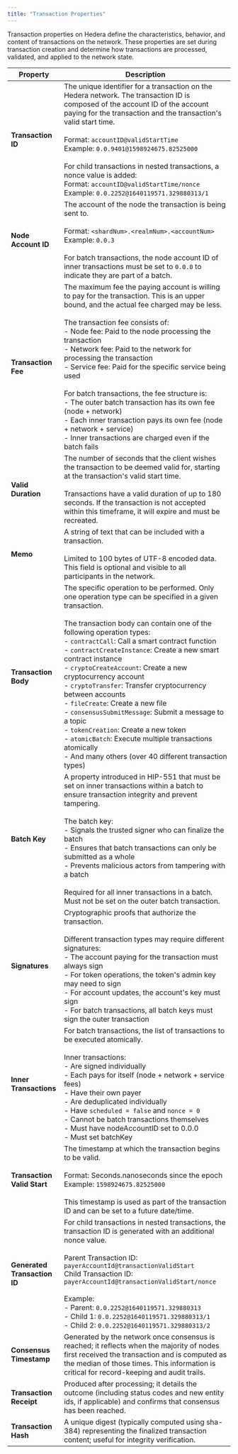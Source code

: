 ```yaml
---
title: "Transaction Properties"
---
```



Transaction properties on Hedera define the characteristics, behavior, and content of transactions on the network. These properties are set during transaction creation and determine how transactions are processed, validated, and applied to the network state.

<table><thead><tr><th>Property</th><th>Description</th></tr></thead><tbody><tr><td><strong>Transaction ID</strong></td><td>The unique identifier for a transaction on the Hedera network. The transaction ID is composed of the account ID of the account paying for the transaction and the transaction's valid start time.<br/><br/>Format: <code>accountID@validStartTime</code><br/>Example: <code>0.0.9401@1598924675.82525000</code><br/><br/>For child transactions in nested transactions, a nonce value is added:<br/>Format: <code>accountID@validStartTime/nonce</code><br/>Example: <code>0.0.2252@1640119571.329880313/1</code></td></tr><tr><td><strong>Node Account ID</strong></td><td>The account of the node the transaction is being sent to.<br/><br/>Format: <code>&#x3C;shardNum>.&#x3C;realmNum>.&#x3C;accountNum></code><br/>Example: <code>0.0.3</code><br/><br/>For batch transactions, the node account ID of inner transactions must be set to <code>0.0.0</code> to indicate they are part of a batch.</td></tr><tr><td><strong>Transaction Fee</strong></td><td>The maximum fee the paying account is willing to pay for the transaction. This is an upper bound, and the actual fee charged may be less.<br/><br/>The transaction fee consists of:<br/>- Node fee: Paid to the node processing the transaction<br/>- Network fee: Paid to the network for processing the transaction<br/>- Service fee: Paid for the specific service being used<br/><br/>For batch transactions, the fee structure is:<br/>- The outer batch transaction has its own fee (node + network)<br/>- Each inner transaction pays its own fee (node + network + service)<br/>- Inner transactions are charged even if the batch fails</td></tr><tr><td><strong>Valid Duration</strong></td><td>The number of seconds that the client wishes the transaction to be deemed valid for, starting at the transaction's valid start time.<br/><br/>Transactions have a valid duration of up to 180 seconds. If the transaction is not accepted within this timeframe, it will expire and must be recreated.</td></tr><tr><td><strong>Memo</strong></td><td>A string of text that can be included with a transaction.<br/><br/>Limited to 100 bytes of UTF-8 encoded data. This field is optional and visible to all participants in the network.</td></tr><tr><td><strong>Transaction Body</strong></td><td>The specific operation to be performed. Only one operation type can be specified in a given transaction.<br/><br/>The transaction body can contain one of the following operation types:<br/>- <code>contractCall</code>: Call a smart contract function<br/>- <code>contractCreateInstance</code>: Create a new smart contract instance<br/>- <code>cryptoCreateAccount</code>: Create a new cryptocurrency account<br/>- <code>cryptoTransfer</code>: Transfer cryptocurrency between accounts<br/>- <code>fileCreate</code>: Create a new file<br/>- <code>consensusSubmitMessage</code>: Submit a message to a topic<br/>- <code>tokenCreation</code>: Create a new token<br/>- <code>atomicBatch</code>: Execute multiple transactions atomically<br/>- And many others (over 40 different transaction types)</td></tr><tr><td><strong>Batch Key</strong></td><td>A property introduced in HIP-551 that must be set on inner transactions within a batch to ensure transaction integrity and prevent tampering.<br/><br/>The batch key:<br/>- Signals the trusted signer who can finalize the batch<br/>- Ensures that batch transactions can only be submitted as a whole<br/>- Prevents malicious actors from tampering with a batch<br/><br/>Required for all inner transactions in a batch. Must not be set on the outer batch transaction.</td></tr><tr><td><strong>Signatures</strong></td><td>Cryptographic proofs that authorize the transaction.<br/><br/>Different transaction types may require different signatures:<br/>- The account paying for the transaction must always sign<br/>- For token operations, the token's admin key may need to sign<br/>- For account updates, the account's key must sign<br/>- For batch transactions, all batch keys must sign the outer transaction</td></tr><tr><td><strong>Inner Transactions</strong></td><td>For batch transactions, the list of transactions to be executed atomically.<br/><br/>Inner transactions:<br/>- Are signed individually<br/>- Each pays for itself (node + network + service fees)<br/>- Have their own payer<br/>- Are deduplicated individually<br/>- Have <code>scheduled = false</code> and <code>nonce = 0</code><br/>- Cannot be batch transactions themselves<br/>- Must have nodeAccountID set to 0.0.0<br/>- Must set batchKey</td></tr><tr><td><strong>Transaction Valid Start</strong></td><td>The timestamp at which the transaction begins to be valid.<br/><br/>Format: Seconds.nanoseconds since the epoch<br/>Example: <code>1598924675.82525000</code><br/><br/>This timestamp is used as part of the transaction ID and can be set to a future date/time.</td></tr><tr><td><strong>Generated Transaction ID</strong></td><td>For child transactions in nested transactions, the transaction ID is generated with an additional nonce value.<br/><br/>Parent Transaction ID: <code>payerAccountId@transactionValidStart</code><br/>Child Transaction ID: <code>payerAccountId@transactionValidStart/nonce</code><br/><br/>Example:<br/>- Parent: <code>0.0.2252@1640119571.329880313</code><br/>- Child 1: <code>0.0.2252@1640119571.329880313/1</code><br/>- Child 2: <code>0.0.2252@1640119571.329880313/2</code></td></tr><tr><td><strong>Consensus Timestamp</strong></td><td>Generated by the network once consensus is reached; it reflects when the majority of nodes first received the transaction and is computed as the median of those times. This information is critical for record-keeping and audit trails.</td></tr><tr><td><strong>Transaction Receipt</strong></td><td>Produced after processing; it details the outcome (including status codes and new entity ids, if applicable) and confirms that consensus has been reached.</td></tr><tr><td><strong>Transaction Hash</strong></td><td>A unique digest (typically computed using sha-384) representing the finalized transaction content; useful for integrity verification.</td></tr></tbody></table>
